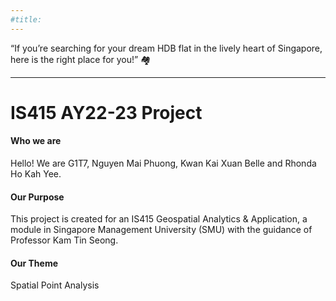 ```yaml
---
#title:
---
```


::: {#quote}
"If you're searching for your dream HDB flat in the lively heart of Singapore, here is the right place for you!" 🏘️
:::

---

# IS415 AY22-23 Project

#### Who we are

Hello! We are G1T7, Nguyen Mai Phuong, Kwan Kai Xuan Belle and Rhonda Ho Kah Yee.

#### Our Purpose

This project is created for an IS415 Geospatial Analytics & Application, a module in Singapore Management University (SMU) with the guidance of Professor Kam Tin Seong.

#### Our Theme

Spatial Point Analysis
